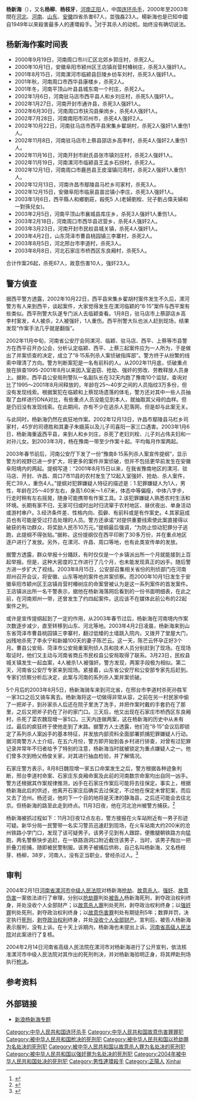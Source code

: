 {{Infobox serial killer
| birth_date = 1968年7月17
| birth_place =  {{PRC}}[[河南省|河南省]]
| death_date ={{dda|mf=yes|2004|02|14|1968|07|29|df=y}}
| death_place = {{PRC}}[[河南省|河南省]]
|death_cause = [[枪毙|枪毙]] 
| victims = 67
| beginyear = 1999年
| endyear = 2003年
| sentence=[[死刑|死刑]] (2004年2月1日) 
}}
'''杨新海'''（{{bd|1968年|7月17日|2004年|2月14日|catIdx=楊}}），又名'''杨柳'''、'''杨枝牙'''，[[河南省|河南]][[正阳县|正阳]]人，中国[[连环杀手|连环杀手]]，2000年至2003年間在[[河北|河北]]、[[河南|河南]]、[[山东|山东]]、[[安徽|安徽]]四省杀害67人，並強姦23人。楊新海也是已知中國自1949年以來殺害最多人的連環殺手。<ref>{{Cite web|title=杨新海特大系列杀人案调查(组图)|url=http://news.sina.com.cn/s/2003-11-21/09521160114s.shtml|accessdate=2019-10-31|work=news.sina.com.cn|archive-date=2020-08-07|archive-url=https://web.archive.org/web/20200807124632/http://news.sina.com.cn/s/2003-11-21/09521160114s.shtml|dead-url=no}}</ref>对于其杀人的动机，始终没有确切说法。

==杨新海作案时间表==
*2000年9月19日，河南周口市川汇区北郊乡郭庄村，杀死2人。
*2000年10月1日，安徽阜阳市颍州区王店镇肖营村椿树庄，杀死3人强奸1人。
*2001年8月15日，河南漯河市临颍县巨陵乡纺车刘村，杀死3人强奸1人。
*2001年秋，河南周口市西华县康楼乡，杀死2人。
*2001年冬，河南平顶山叶县县城东南一个村庄，杀死2人。
*2002年1月6日，河南驻马店市西平县人和乡刘庄村，杀死5人强奸1人。
*2002年1月27日，河南开封市通许县，杀死3人强奸1人。
*2002年6月30日，河南周口市扶沟县柴岗乡，杀死4人强奸1人。
*2002年7月28日，河南南阳市邓州市，杀死4人强奸2人。
*2002年10月22日，河南驻马店市西平县宋集乡翟胡村，杀死2人强奸1人重伤1人。
*2002年11月8日，河南驻马店市上蔡县邵店乡高李村，杀死4人强奸2人重伤1人。
*2002年11月16日，河南开封市尉氏县张市镇刘庄村，杀死2人强奸1人。
*2002年11月19日，河南漯河市临颍县王孟乡石拐村，杀死2人。
*2002年12月1日，河南周口市鹿邑县王皮溜镇闫湾村，杀死2人强奸1人重伤1人。
*2002年12月13日，河南许昌市鄢陵县马栏乡司家村，杀死3人。
*2002年12月15日，安徽阜阳市临泉县苗岔镇小李庄，杀死3人强奸1人。
* 2003年1月6日，西平縣人和鄉劉莊，殺死5 人(老婦劉栓、兒子劉占偉夫婦和一對孫兒女)。
*2003年2月5日，河南平顶山市襄城县库庄乡，杀死3人强奸1人重伤1人。
*2003年2月18日，河南周口市西华县迟营乡，杀死4人强奸2人。
*2003年3月23日，河南开封市民权县城关镇，杀死4人强奸1人。
*2003年4月2日，山东菏泽市曹县桃园镇三李寨村，杀死2人。
*2003年8月5日，河北邢台市李道村，杀死3人。
*2003年8月8日，河北石家庄市桥西区东良厢村，杀死5人。

合计作案26起，杀死67人，故意伤害10人，强奸23人。

==警方偵查==
据西平警方透露，2002年10月22日，西平县宋集乡翟胡村案件发生不久后，漯河警方有人来到西平，谈起案件，大家觉得发生在漯河临颖的“8·15”案件与西平案有些类似。西平刑警大队遂专门派人去临颖查看。1月8日，驻马店市上蔡邵店乡高李村案发，4人被杀，2人被强奸，1人重伤。西平刑警大队也派人赶到现场，结果发现“作案手法几乎就是翻版”。

2002年11月中旬，河南省公安厅会同漯河、临颖、驻马店、西平、上蔡等市县警方在西平召开办公会，分析认定临颖、西平、上蔡三起案件应为一人所为，于是做出了并案侦查的决定，成立了“8·15系列杀人案侦破指挥部”。警方终于从纷繁的线索中理清了方向。警方判断案犯是一名有前科的人。从2002年11月底，侦破重点放在排查1995-2001年8月以来因入室盗窃、抢劫、强奸的劳改、劳教释放人员身上。据称，西平县公安局刑警队一名副队长在32天内跑了豫南10个监狱，查询对比了1995～2001年8月间释放的，年龄在25～40岁之间的人员指纹3万多份，但没有发现线索。根据案犯在临颖和上蔡现场遗落的体毛，警方还对其中一些人员抽取了血样进行DNA对比，有些重点人员没能见到本人，就抽取其父母的血样。但是仍旧没有发现线索。在此期间，亦有不少在逃杀人犯落网，但是却与此案无关。

与此同时，杨新海仍然在疯狂地作案。2002年12月13日，许昌市鄢陵县马栏乡司家村，45岁的司德胜和其妻子朱娥英以及儿子司喜阳一家三口遇害。2003年1月6日，杨新海重返西平县，来到人和乡刘庄，杀死了老妇刘栓、儿子刘占伟夫妇和一对孙儿女。到2003年3月，杨在豫南一带至少作案十起。平均每月作案两起。

2003年春节前后，河南公安厅下发了一份“豫南8·15系列杀人案宣传提纲”，显示警方的视野已进一步扩大，将更多的案件并案侦破，但并不包括更早前发生在安徽阜阳境内的两起。提纲写道：“2001年8月15日以来，在我省豫南地区的漯河、驻马店、开封、许昌、周口7市11县的农村发生了12起入室强奸、抢劫、杀人案件，死亡39人，重伤4人。”提纲对犯罪嫌疑人特征的描述是：1.犯罪嫌疑人为1人，男性，年龄在25～40岁左右，身高1.60米～1.67米，体态中等偏瘦，中体八字步，行走时稍有左右摇晃，随身可能携带有作案工具。2.该犯罪嫌疑人熟悉农村生活和环境。长期有家不归，无家可归或时出时归流窜于农村地区、昼伏夜出、单身活动或游村串户。3.经济条件差、性格内向、孤僻、有前科或是有作案史。4.其家庭成员也有可能是受过打击处理的人员。警方还承诺“对提供重要线索使此案直接得以破获的有功群众，将奖励人民币10万元。”提纲最后强调，“为防止惊动犯罪分子逃跑，此提纲不得张贴。”据称，这份提纲仅在西平印刷了30多万份，并在重点地区逐户进行了发放。另外，在漯河、许昌、周口等地，也有此类宣传单的发放。

据警方透露，群众举报十分踊跃，有时仅仅是一个乡镇派出所一个月就能接到上百起举报。但是，这种大密度的工作进行了几个月，也未能发现真正的凶手。随后警方进一步扩大了视线。2003年8月15日，公安部召集相关省份的刑侦部门在河南郑州召开会议，将安徽、山东等地的案件也并案侦察。而2000年10月1日发生于安徽阜阳市颖州区王店镇肖营村椿树庄的命案曾被认为是这一系列案件的首发案件。王店镇派出所一名干警表示，据他在杨新海落网后看到的一份书面明细表，在此之前，在河南郑州一带，还曾发生了约四起案件。这应该不在媒体此前公布的22起案件之列。

或许是宣传提纲起到了一定的作用，从2003年春节过后，杨新海在河南境内作案次数逐步减少，直至转移到山东、河北等地。2003年4月2日凌晨，杨新海来到山东省菏泽市曹县桃园镇三李寨村，翻过低矮的土墙跳入院内，又拨开了堂屋大门，凶残地杀死了李永宁和新婚100天的妻子陈芒云。这一天，陈芒云怀孕正好3个月。曹县公安局、菏泽市公安局重案刑侦人员和技术人员分别赶到了现场。在现场取证时，他们又主动与河南省商丘市民权县公安局取得了联系。3月23日，民权县城关镇发生一起血案，4人被杀1人被强奸。警方发现，两案手段极为相似。第二天，河南省公安厅专家来到现场。紧接着，山东省公安厅和公安部专家先后赶到。专家们侦察分析后决定，此案与河南的系列杀人案并案侦破。

5个月后的2003年8月5日，杨新海骑车来到河北省，在邢台市李道村杀死孙胜军一家3口之后又骑车离去。杨新海将这一切做得非常从容，之前在另一村民家中偷了一把斧子，到孙家杀人后还在院子里洗了洗手，并把作案时戴的手套扔在了那里，之后又把斧子扔在了孙的家门口。三天后，他又出现在石家庄市桥西区东良厢村，杀死了菜农魏现增一家5口。三天内连做两案，这在杨新海的历史中从未有过。最后的疯狂终于使他走到了末路。据警方人士透露，他们在“8·15”会议后即锁定了系列杀人案凶手的基本特征，并发放内部资料全面部署抓捕犯罪嫌疑人行动。据河南警方人士介绍，在五六月份，警方即开始到各乡村进行排查，对曾有过犯罪记录并常年不归者给予了特别的注意，杨新海当时就被锁定为重点嫌疑人之一。他们曾多次到杨父杨俊关家，对其进行抽血检验，并了解情况。

石家庄警方表示，8月8日魏现增一家五口命案发生之后，警方根据各种迹象判断，邢台李道村命案、石家庄东良厢命案及此前的河南数宗命案均出自同一凶手。警方还根据其作案规律推测，凶手在石家庄作案后可能将去往保定。事实上，根据杨新海此后的供述，他离开石家庄后确实去过保定，不过他在保定未曾犯案，而后又去了沧州。杨还说，他的下一个目的地将是天津的静海县，之后还可能会去往北京。但杨新海的路至此走到终点。11月3日夜，他在河北沧州被警方捕获。<ref>{{Cite web |url=http://news.sina.com.cn/s/2003-12-08/10441286302s.shtml |title=存档副本 |access-date=2020-12-02 |archive-date=2006-11-26 |archive-url=https://web.archive.org/web/20061126144235/http://news.sina.com.cn/s/2003-12-08/10441286302s.shtml |dead-url=no }}</ref>

杨新海被抓过程如下：11月3日夜12点左右，警方接报在火车站附近有一男子形迹可疑。新华分局一民警带一名实习警员迅速赶到现场，在火车站南大约200米的沧州铁路小学门口，发现了该可疑男子。该男子见到有人跟踪，便撒腿朝铁路方向猛跑，两名警察快步追赶，在一铁路涵洞口附近截住该男子，当时，该男子掏出一把折叠刀拒捕，随即被民警制服。该男子被捕后供称，自己名叫杨新海，又名杨枝芽、杨柳，38岁，河南人，没有正当职业，曾经杀过人。<ref>{{Cite web|title=“杀人狂魔”杨新海落网内幕|url=http://news.sina.com.cn/o/2003-11-18/06541136876s.shtml|access-date=2021-12-12|work=news.sina.com.cn|archive-date=2021-12-12|archive-url=https://web.archive.org/web/20211212123430/http://news.sina.com.cn/o/2003-11-18/06541136876s.shtml|dead-url=no}}</ref>

== 审判 ==
2004年2月1日[[河南省漯河市中级人民法院|河南省漯河市中级人民法院]]对杨新海[[抢劫|抢劫]]、[[故意杀人|故意杀人]]、[[强奸|强奸]]、[[故意伤害|故意伤害]]一案依法进行了审理，分别以[[抢劫罪|抢劫罪]]判处[[被告人|被告人]]杨新海死刑，剥夺政治权利终身，并处没收个人全部财产；以[[故意杀人罪|故意杀人罪]]判处死刑，剥夺政治权利终身；以[[强奸罪|强奸罪]]判处死刑，剥夺政治权利终身；以[[故意伤害罪|故意伤害罪]]判处有期徒刑5年；数罪并罚，决定执行[[死刑|死刑]]，[[剥夺政治权利|剥夺政治权利]]终身，并处[[没收个人全部财产|没收个人全部财产]]。宣判后，被告人杨新海表示服判，没有上诉。在十天上诉期内，杨新海也未提出上诉。[[河南省高级人民法院|河南省高级人民法院]]对此案进行了复核。　　

2004年2月14日河南省高级人民法院在漯河市对杨新海进行了公开宣判，依法核准漯河市中级人民法院对其作出的死刑判决，并对杨新海验明正身，将其押赴刑场执行[[枪决|枪决]]。

== 参考资料 ==
{{reflist}}

== 外部链接 ==
* [http://news.sina.com.cn/z/yxhsr/index.shtml 新浪杨新海专题] {{Wayback|url=http://news.sina.com.cn/z/yxhsr/index.shtml |date=20210124164214 }}

{{Authority control}}
{{DEFAULTSORT:Yang Xinhai}}
[[Category:中华人民共和国连环杀手|Category:中华人民共和国连环杀手]]
[[Category:中华人民共和国故意伤害罪罪犯|Category:中华人民共和国故意伤害罪罪犯]]
[[Category:被中华人民共和国枪决的死刑犯|Category:被中华人民共和国枪决的死刑犯]]
[[Category:被中华人民共和国以抢劫罪为名处决的死刑犯|Category:被中华人民共和国以抢劫罪为名处决的死刑犯]]
[[Category:被中华人民共和国以故意杀人罪为名处决的死刑犯|Category:被中华人民共和国以故意杀人罪为名处决的死刑犯]]
[[Category:被中华人民共和国以强奸罪为名处决的死刑犯|Category:被中华人民共和国以强奸罪为名处决的死刑犯]]
[[Category:2004年被中华人民共和国处决的死刑犯|Category:2004年被中华人民共和国处决的死刑犯]]
[[Category:男性連環殺手|Category:男性連環殺手]]
[[Category:正陽人|Category:正陽人]]
[[Category:楊姓|Xinhai]]